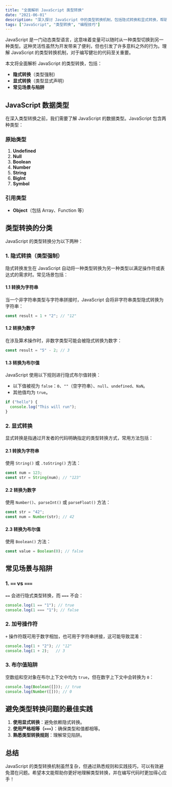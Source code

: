 ```yaml
---
title: "全面解析 JavaScript 类型转换"
date: "2021-06-01"
description: "深入探讨 JavaScript 中的类型转换机制，包括隐式转换和显式转换，帮助开发者理解常见问题和最佳实践。"
tags: ["JavaScript", "类型转换", "编程技巧"]
---
```


JavaScript 是一门动态类型语言，这意味着变量可以随时从一种类型切换到另一种类型。这种灵活性虽然为开发带来了便利，但也引发了许多意料之外的行为。理解 JavaScript 的类型转换机制，对于编写健壮的代码至关重要。

本文将全面解析 JavaScript 的类型转换，包括：

- **隐式转换**（类型强制）
- **显式转换**（类型显式声明）
- **常见场景与陷阱**

## JavaScript 数据类型

在深入类型转换之前，我们需要了解 JavaScript 的数据类型。JavaScript 包含两种类型：

### 原始类型

1. **Undefined**
2. **Null**
3. **Boolean**
4. **Number**
5. **String**
6. **BigInt**
7. **Symbol**

### 引用类型

- **Object**（包括 Array、Function 等）

## 类型转换的分类

JavaScript 的类型转换分为以下两种：

### 1. 隐式转换（类型强制）

隐式转换发生在 JavaScript 自动将一种类型转换为另一种类型以满足操作符或表达式的需求时。常见场景包括：

#### 1.1 转换为字符串

当一个非字符串类型与字符串拼接时，JavaScript 会将非字符串类型隐式转换为字符串：

```javascript
const result = 1 + "2"; // "12"
```

#### 1.2 转换为数字

在涉及算术操作时，非数字类型可能会被隐式转换为数字：

```javascript
const result = "5" - 2; // 3
```

#### 1.3 转换为布尔值

JavaScript 使用以下规则进行隐式布尔值转换：

- 以下值被视为 `false`：`0`、`""`（空字符串）、`null`、`undefined`、`NaN`。
- 其他值均为 `true`。

```javascript
if ("hello") {
  console.log("This will run");
}
```

### 2. 显式转换

显式转换是指通过开发者的代码明确指定的类型转换方式，常用方法包括：

#### 2.1 转换为字符串

使用 `String()` 或 `.toString()` 方法：

```javascript
const num = 123;
const str = String(num); // "123"
```

#### 2.2 转换为数字

使用 `Number()`、`parseInt()` 或 `parseFloat()` 方法：

```javascript
const str = "42";
const num = Number(str); // 42
```

#### 2.3 转换为布尔值

使用 `Boolean()` 方法：

```javascript
const value = Boolean(0); // false
```

## 常见场景与陷阱

### 1. `==` vs `===`

`==` 会进行隐式类型转换，而 `===` 不会：

```javascript
console.log(1 == "1"); // true
console.log(1 === "1"); // false
```

### 2. 加号操作符

`+` 操作符既可用于数字相加，也可用于字符串拼接，这可能导致混淆：

```javascript
console.log(1 + "2"); // "12"
console.log(1 + 2);   // 3
```

### 3. 布尔值陷阱

空数组和空对象在布尔上下文中均为 `true`，但在数字上下文中会转换为 `0`：

```javascript
console.log(Boolean([])); // true
console.log(Number([])); // 0
```

## 避免类型转换问题的最佳实践

1. **使用显式转换**：避免依赖隐式转换。
2. **使用严格相等（`===`）**：确保类型和值都相等。
3. **熟悉类型转换规则**：理解常见陷阱。

## 总结

JavaScript 的类型转换机制虽然复杂，但通过熟悉规则和实践技巧，可以有效避免潜在问题。希望本文能帮助你更好地理解类型转换，并在编写代码时更加得心应手！
